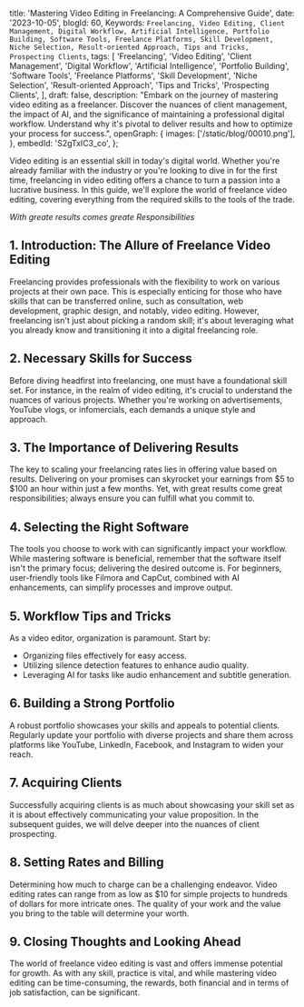   title: 'Mastering Video Editing in Freelancing: A Comprehensive Guide',
  date: '2023-10-05',
  blogId: 60,
  Keywords: `Freelancing, Video Editing, Client Management, Digital Workflow, Artificial Intelligence, Portfolio Building, Software Tools, Freelance Platforms, Skill Development, Niche Selection, Result-oriented Approach, Tips and Tricks, Prospecting Clients`,
  tags: [
    'Freelancing',
    'Video Editing',
    'Client Management',
    'Digital Workflow',
    'Artificial Intelligence',
    'Portfolio Building',
    'Software Tools',
    'Freelance Platforms',
    'Skill Development',
    'Niche Selection',
    'Result-oriented Approach',
    'Tips and Tricks',
    'Prospecting Clients',
  ],
  draft: false,
  description:
    "Embark on the journey of mastering video editing as a freelancer. Discover the nuances of client management, the impact of AI, and the significance of maintaining a professional digital workflow. Understand why it's pivotal to deliver results and how to optimize your process for success.",
  openGraph: {
    images: ['/static/blog/00010.png'],
  },
  embedId: 'S2gTxIC3_co',
};

<BlogHeader metadata={metadata} />

Video editing is an essential skill in today's digital world. Whether you're already familiar with the industry or you're looking to dive in for the first time, freelancing in video editing offers a chance to turn a passion into a lucrative business. In this guide, we'll explore the world of freelance video editing, covering everything from the required skills to the tools of the trade.

_With greate results comes greate Responsibilities_

## 1. Introduction: The Allure of Freelance Video Editing

Freelancing provides professionals with the flexibility to work on various projects at their own pace. This is especially enticing for those who have skills that can be transferred online, such as consultation, web development, graphic design, and notably, video editing. However, freelancing isn't just about picking a random skill; it's about leveraging what you already know and transitioning it into a digital freelancing role.

## 2. Necessary Skills for Success

Before diving headfirst into freelancing, one must have a foundational skill set. For instance, in the realm of video editing, it's crucial to understand the nuances of various projects. Whether you're working on advertisements, YouTube vlogs, or infomercials, each demands a unique style and approach.

## 3. The Importance of Delivering Results

The key to scaling your freelancing rates lies in offering value based on results. Delivering on your promises can skyrocket your earnings from $5 to $100 an hour within just a few months. Yet, with great results come great responsibilities; always ensure you can fulfill what you commit to.

## 4. Selecting the Right Software

The tools you choose to work with can significantly impact your workflow. While mastering software is beneficial, remember that the software itself isn't the primary focus; delivering the desired outcome is. For beginners, user-friendly tools like Filmora and CapCut, combined with AI enhancements, can simplify processes and improve output.

## 5. Workflow Tips and Tricks

As a video editor, organization is paramount. Start by:

- Organizing files effectively for easy access.
- Utilizing silence detection features to enhance audio quality.
- Leveraging AI for tasks like audio enhancement and subtitle generation.

## 6. Building a Strong Portfolio

A robust portfolio showcases your skills and appeals to potential clients. Regularly update your portfolio with diverse projects and share them across platforms like YouTube, LinkedIn, Facebook, and Instagram to widen your reach.

## 7. Acquiring Clients

Successfully acquiring clients is as much about showcasing your skill set as it is about effectively communicating your value proposition. In the subsequent guides, we will delve deeper into the nuances of client prospecting.

## 8. Setting Rates and Billing

Determining how much to charge can be a challenging endeavor. Video editing rates can range from as low as $10 for simple projects to hundreds of dollars for more intricate ones. The quality of your work and the value you bring to the table will determine your worth.

## 9. Closing Thoughts and Looking Ahead

The world of freelance video editing is vast and offers immense potential for growth. As with any skill, practice is vital, and while mastering video editing can be time-consuming, the rewards, both financial and in terms of job satisfaction, can be significant.

<Note
  title="Graphic Designers"
  content="Stay tuned for our next blog, where we'll focus on graphic design and delve deeper into specific strategies to make your freelancing journey successful. Whether you're a seasoned editor or just getting started, the freelancing world is full of opportunities waiting to be seized."
/>
